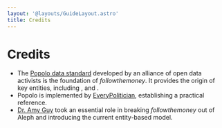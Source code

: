 ```yaml
---
layout: '@layouts/GuideLayout.astro'
title: Credits
---
```


# Credits

* The [Popolo data standard](https://www.popoloproject.com/) developed by an alliance of open data activists is the foundation of *followthemoney*. It provides the origin of key entities, including [](schema://Person), [](schema://Organization) and [](schema://Membership).
* Popolo is implemented by [EveryPolitician](http://everypolitician.org/), establishing a practical reference. 
* [Dr. Amy Guy](http://rhiaro.co.uk/) took an essential role in breaking *followthemoney* out of Aleph and introducing the current entity-based model.